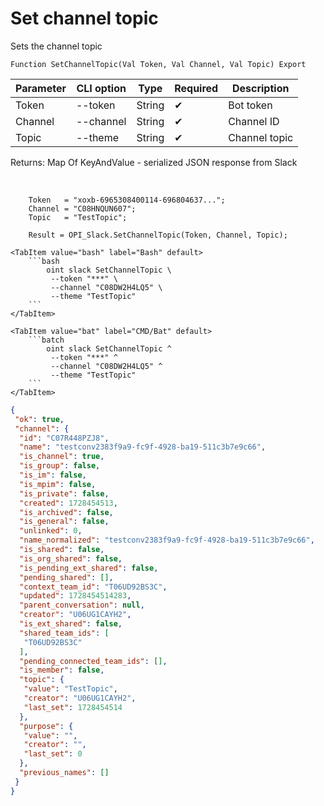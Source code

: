 ﻿---
sidebar_position: 11
---


# Set channel topic
 Sets the channel topic



`Function SetChannelTopic(Val Token, Val Channel, Val Topic) Export`

  | Parameter | CLI option | Type | Required | Description |
  |-|-|-|-|-|
  | Token | --token | String | &#x2714; | Bot token |
  | Channel | --channel | String | &#x2714; | Channel ID |
  | Topic | --theme | String | &#x2714; | Channel topic |

  
  Returns:  Map Of KeyAndValue - serialized JSON response from Slack

<br/>




```bsl title="1C:Enterprise/OneScript code example"
    Token   = "xoxb-6965308400114-696804637...";
    Channel = "C08HNQUN607";
    Topic   = "TestTopic";

    Result = OPI_Slack.SetChannelTopic(Token, Channel, Topic);
```
 

 <Tabs>
  
    <TabItem value="bash" label="Bash" default>
        ```bash
            oint slack SetChannelTopic \
             --token "***" \
             --channel "C08DW2H4LQ5" \
             --theme "TestTopic"
        ```
    </TabItem>
  
    <TabItem value="bat" label="CMD/Bat" default>
        ```batch
            oint slack SetChannelTopic ^
             --token "***" ^
             --channel "C08DW2H4LQ5" ^
             --theme "TestTopic"
        ```
    </TabItem>
</Tabs>


```json title="Result"
{
 "ok": true,
 "channel": {
  "id": "C07R448PZJ8",
  "name": "testconv2383f9a9-fc9f-4928-ba19-511c3b7e9c66",
  "is_channel": true,
  "is_group": false,
  "is_im": false,
  "is_mpim": false,
  "is_private": false,
  "created": 1728454513,
  "is_archived": false,
  "is_general": false,
  "unlinked": 0,
  "name_normalized": "testconv2383f9a9-fc9f-4928-ba19-511c3b7e9c66",
  "is_shared": false,
  "is_org_shared": false,
  "is_pending_ext_shared": false,
  "pending_shared": [],
  "context_team_id": "T06UD92BS3C",
  "updated": 1728454514283,
  "parent_conversation": null,
  "creator": "U06UG1CAYH2",
  "is_ext_shared": false,
  "shared_team_ids": [
   "T06UD92BS3C"
  ],
  "pending_connected_team_ids": [],
  "is_member": false,
  "topic": {
   "value": "TestTopic",
   "creator": "U06UG1CAYH2",
   "last_set": 1728454514
  },
  "purpose": {
   "value": "",
   "creator": "",
   "last_set": 0
  },
  "previous_names": []
 }
}
```
